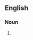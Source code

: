 {{also|swiftboating}}
==English==

===Noun===
{{en-noun|-}}

# {{alternative spelling of|swiftboating|lang=en}}